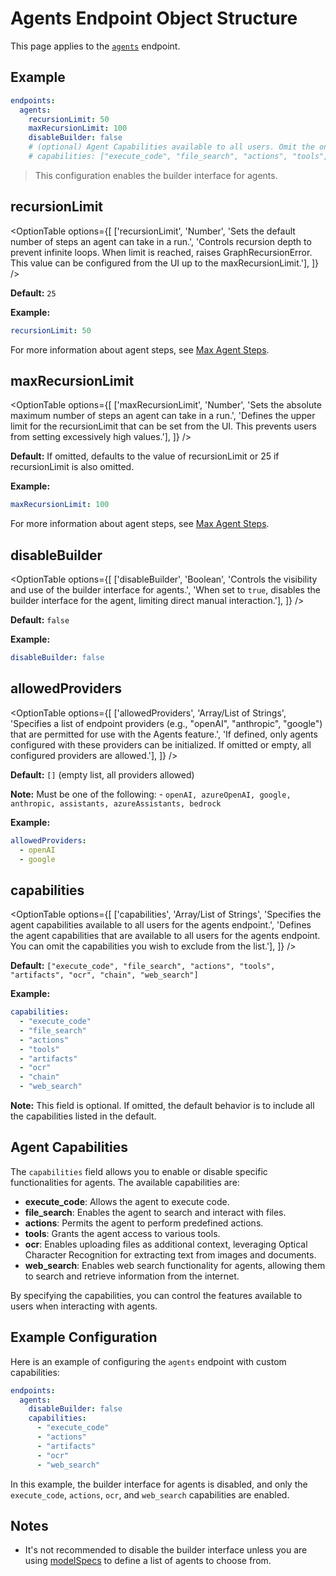 # Agents Endpoint Object Structure

This page applies to the [`agents`](/docs/features/agents) endpoint.

## Example

```yaml filename="Agents Endpoint"
endpoints:
  agents:
    recursionLimit: 50
    maxRecursionLimit: 100
    disableBuilder: false
    # (optional) Agent Capabilities available to all users. Omit the ones you wish to exclude. Defaults to list below.
    # capabilities: ["execute_code", "file_search", "actions", "tools", "artifacts", "ocr", "chain", "web_search"]
```
> This configuration enables the builder interface for agents.

## recursionLimit

<OptionTable
  options={[
    ['recursionLimit', 'Number', 'Sets the default number of steps an agent can take in a run.', 'Controls recursion depth to prevent infinite loops. When limit is reached, raises GraphRecursionError. This value can be configured from the UI up to the maxRecursionLimit.'],
  ]}
/>

**Default:** `25`

**Example:**
```yaml filename="endpoints / agents / recursionLimit"
recursionLimit: 50
```

For more information about agent steps, see [Max Agent Steps](/docs/features/agents#max-agent-steps).

## maxRecursionLimit

<OptionTable
  options={[
    ['maxRecursionLimit', 'Number', 'Sets the absolute maximum number of steps an agent can take in a run.', 'Defines the upper limit for the recursionLimit that can be set from the UI. This prevents users from setting excessively high values.'],
  ]}
/>

**Default:** If omitted, defaults to the value of recursionLimit or 25 if recursionLimit is also omitted.

**Example:**
```yaml filename="endpoints / agents / maxRecursionLimit"
maxRecursionLimit: 100
```

For more information about agent steps, see [Max Agent Steps](/docs/features/agents#max-agent-steps).

## disableBuilder

<OptionTable
  options={[
    ['disableBuilder', 'Boolean', 'Controls the visibility and use of the builder interface for agents.', 'When set to `true`, disables the builder interface for the agent, limiting direct manual interaction.'],
  ]}
/>

**Default:** `false`

**Example:**
```yaml filename="endpoints / agents / disableBuilder"
disableBuilder: false
```

## allowedProviders

<OptionTable
  options={[
    ['allowedProviders', 'Array/List of Strings', 'Specifies a list of endpoint providers (e.g., "openAI", "anthropic", "google") that are permitted for use with the Agents feature.', 'If defined, only agents configured with these providers can be initialized. If omitted or empty, all configured providers are allowed.'],
  ]}
/>

**Default:** `[]` (empty list, all providers allowed)

**Note:** Must be one of the following:
    - `openAI, azureOpenAI, google, anthropic, assistants, azureAssistants, bedrock`

**Example:**
```yaml filename="endpoints / agents / allowedProviders"
allowedProviders:
  - openAI
  - google
```

## capabilities

<OptionTable
  options={[
    ['capabilities', 'Array/List of Strings', 'Specifies the agent capabilities available to all users for the agents endpoint.', 'Defines the agent capabilities that are available to all users for the agents endpoint. You can omit the capabilities you wish to exclude from the list.'],
  ]}
/>

**Default:** `["execute_code", "file_search", "actions", "tools", "artifacts", "ocr", "chain", "web_search"]`

**Example:**
```yaml filename="endpoints / agents / capabilities"
capabilities:
  - "execute_code"
  - "file_search"
  - "actions"
  - "tools"
  - "artifacts"
  - "ocr"
  - "chain"
  - "web_search"
```
**Note:** This field is optional. If omitted, the default behavior is to include all the capabilities listed in the default.

## Agent Capabilities

The `capabilities` field allows you to enable or disable specific functionalities for agents. The available capabilities are:

- **execute_code**: Allows the agent to execute code.
- **file_search**: Enables the agent to search and interact with files.
- **actions**: Permits the agent to perform predefined actions.
- **tools**: Grants the agent access to various tools.
- **ocr**: Enables uploading files as additional context, leveraging Optical Character Recognition for extracting text from images and documents.
- **web_search**: Enables web search functionality for agents, allowing them to search and retrieve information from the internet.

By specifying the capabilities, you can control the features available to users when interacting with agents.

## Example Configuration

Here is an example of configuring the `agents` endpoint with custom capabilities:

```yaml filename="Agents Endpoint"
endpoints:
  agents:
    disableBuilder: false
    capabilities:
      - "execute_code"
      - "actions"
      - "artifacts"
      - "ocr"
      - "web_search"
```

In this example, the builder interface for agents is disabled, and only the `execute_code`, `actions`, `ocr`, and `web_search` capabilities are enabled.

## Notes

- It's not recommended to disable the builder interface unless you are using [modelSpecs](/docs/configuration/librechat_yaml/object_structure/model_specs) to define a list of agents to choose from.
